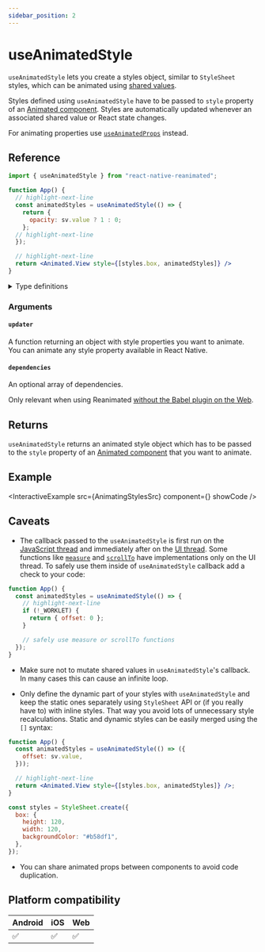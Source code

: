 ```yaml
---
sidebar_position: 2
---
```


# useAnimatedStyle

`useAnimatedStyle` lets you create a styles object, similar to `StyleSheet` styles, which can be animated using [shared values](/docs/fundamentals/glossary#shared-value).

Styles defined using `useAnimatedStyle` have to be passed to `style` property of an [Animated component](/docs/fundamentals/glossary#animated-component). Styles are automatically updated whenever an associated shared value or React state changes.

For animating properties use [`useAnimatedProps`](/docs/core/useAnimatedProps) instead.

## Reference

```jsx
import { useAnimatedStyle } from "react-native-reanimated";

function App() {
  // highlight-next-line
  const animatedStyles = useAnimatedStyle(() => {
    return {
      opacity: sv.value ? 1 : 0;
    };
  // highlight-next-line
  });

  // highlight-next-line
  return <Animated.View style={[styles.box, animatedStyles]} />
}
```

<details>
<summary>Type definitions</summary>

```typescript
type AnimatedStyleProp<T> = AnimateStyle<T> | RegisteredStyle<AnimateStyle<T>>;

function useAnimatedStyle<
  T extends AnimatedStyleProp<ViewStyle | ImageStyle | TextStyle>
>(updater: () => T, deps?: DependencyList | null): T;
```

</details>

### Arguments

#### `updater`

A function returning an object with style properties you want to animate. You can animate any style property available in React Native.

#### `dependencies` <Optional/>

An optional array of dependencies.

Only relevant when using Reanimated [without the Babel plugin on the Web](https://docs.swmansion.com/react-native-reanimated/docs/fundamentals/web-support#web-without-a-babel-plugin).

## Returns

`useAnimatedStyle` returns an animated style object which has to be passed to the `style` property of an [Animated component](/docs/fundamentals/glossary#animated-component) that you want to animate.

## Example


<InteractiveExample
  src={AnimatingStylesSrc}
  component={<AnimatingStyles />}
  showCode
/>

## Caveats

- The callback passed to the `useAnimatedStyle` is first run on the [JavaScript thread](/docs/fundamentals/glossary#javascript-thread) and immediately after on the [UI thread](/docs/fundamentals/glossary#ui-thread). Some functions like [`measure`](/) and [`scrollTo`](/) have implementations only on the UI thread. To safely use them inside of `useAnimatedStyle` callback add a check to your code:

<Indent>

```jsx
function App() {
  const animatedStyles = useAnimatedStyle(() => {
    // highlight-next-line
    if (!_WORKLET) {
      return { offset: 0 };
    }

    // safely use measure or scrollTo functions
  });
}
```

</Indent>

- Make sure not to mutate shared values in `useAnimatedStyle`'s callback. In many cases this can cause an infinite loop.

- Only define the dynamic part of your styles with `useAnimatedStyle` and keep the static ones separately using `StyleSheet` API or (if you really have to) with inline styles. That way you avoid lots of unnecessary style recalculations. Static and dynamic styles can be easily merged using the `[]` syntax:

<Indent>

```jsx
function App() {
  const animatedStyles = useAnimatedStyle(() => ({
    offset: sv.value,
  }));

  // highlight-next-line
  return <Animated.View style={[styles.box, animatedStyles]} />;
}

const styles = StyleSheet.create({
  box: {
    height: 120,
    width: 120,
    backgroundColor: "#b58df1",
  },
});
```

</Indent>

- You can share animated props between components to avoid code duplication.

## Platform compatibility

<div className="compatibility">

| Android | iOS | Web |
| ------- | --- | --- |
| ✅      | ✅  | ✅  |

</div>
